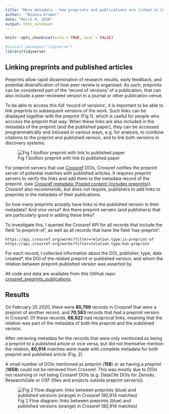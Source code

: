 ```yaml
---
title: "More metadata - how preprints and publications are linked in Crossref"
author:  "Bianca Kramer"
date: "March 9, 2020"
output: html_notebook
---
```

```r
knitr::opts_chunk$set(echo = TRUE, eval = FALSE)
```

```r
#install.packages("tidyverse")
library(tidyverse)
```

## Linking preprints and published articles

Preprints allow rapid dissemination of research results, early feedback, and potential diversification of how peer review is organized. As such, preprints can be considered part of the 'record of versions' of a publication, that can also include a peer-reviewed version in a journal or other publication venue.  

To be able to access this full 'record of versions', it is important to be able to link preprints to subsequent versions of the work. Such links can be displayed together with the preprint (Fig 1), which is useful for people who acccess the preprint that way. When these links are also included in the metadata of the preprint (and the published paper), they can be accessed programmatically and (re)used in various ways, e.g. for analysis, to combine citations to the preprint and published version, and to link both versions in discovery systems.

![Fig 1 bioRxiv preprint with link to published paper ](https://github.com/bmkramer/crossref_preprints_publications/raw/master/img/bioRxiv_link.png "Biorxiv example - link to published version")

For preprint servers that use [Crossref](https://crossref.org) DOIs, Crossref notifies the preprint server of potential matches with published articles. It requires preprint servers to verify the links and add them to the metadata record of the preprint. 
(see [Crossref metadata: Posted content (includes preprints)](https://support.crossref.org/hc/en-us/articles/213126346-Posted-content-includes-preprints#assoc)). Crossref also recommends, but does not require, publishers to add links to preprints in the metadata of their publications.

So how many preprints actually have links to the published version in their metadata? And vice versa? Are there preprint servers (and publishers) that are particularly good in adding these links? 

To investigate this, I queried the Crossref API for all records that include the field 'is-preprint-of', as well as all records that have the field 'has-preprint':

```{}
https://api.crossref.org/works?filter=relation.type:is-preprint-of
https://api.crossref.org/works?filter=relation.type:has-preprint
```

For each record, I collected information about the DOI, publisher, type, date created*, the DOI of the related preprint or published version, and whom the relation between preprint-published version was asserted by.

All code and data are available from this GitHub repo: [crossref_preprints_publications](https://github.com/bmkramer/crossref_preprints_publications).

## Results
On February 25 2020, there were **80,769** records in Crossref that *were* a preprint of another record, and **70,583** records that *had* a preprint version in Crossref. Of these records, **68,622** had reciprocal links, meaning that the relation was part of the metadata of both the preprint and the published version.  

After retrieving metadata for the records that were only mentioned as being a preprint to a published article or vice versa, but did not themselve mention the relation, **80,914** matches were made with complete metadata for both preprint and published article (Fig. 2). 

A small number of DOIs mentioned as preprint (**158**) or as having a preprint (**1658**) could not be retrieved from Crossref. This was mostly due to DOIs not resolving or not being Crossref DOIs (e.g. DataCite DOIs for Zenodo, ResearchGate or OSF (files and projects outside preprint servers)).

![Fig 2 Flow diagram: links between preprints (blue) and published versions (orange) in Crossref (80,914 matches) ](https://github.com/bmkramer/crossref_preprints_publications/raw/master/img/sankey1.png "Crossref: preprints and published versions")
